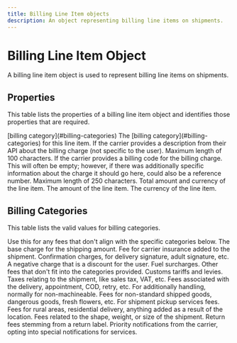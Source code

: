 ```yaml
---
title: Billing Line Item objects
description: An object representing billing line items on shipments.
---
```


Billing Line Item Object
===============================================
A billing line item object is used to represent billing line items on shipments.


Properties
--------------------------------

This table lists the properties of a billing line item object and identifies those properties that are required. 


<Reference>

  <Field name="billing_category" required={true}>
    <Type>
      [billing category](#billing-categories)
    </Type>
    <Description>
      The [billing category](#billing-categories) for this line item.
    </Description>
  </Field>

  <Field name="carrier_description" type="string" required={false}>
    <Description>
      If the carrier provides a description from their API about the billing charge (not specific to the user). Maximum length of 100 characters.
    </Description>
  </Field>

  <Field name="carrier_billing_code" type="string" required={false}>
    <Description>
      If the carrier provides a billing code for the billing charge.
    </Description>
  </Field>

  <Field name="memo" type="string" required={false}>
    <Description>
      This will often be empty; however, if there was additionally specific information about the charge it should go here, could also be a reference number. Maximum length of 250 characters.
    </Description>
  </Field>

  <Field name="amount" type="object" required={true}>
    <Description>
      Total amount and currency of the line item.
    </Description>
  </Field>

  <Field name="amount.amount" type="string" required={true}>
    <Description>
      The amount of the line item.
    </Description>
  </Field>

  <Field name="amount.currency" type="string" required={true}>
    <Description>
      The currency of the line item.
    </Description>
  </Field>

</Reference>

Billing Categories
-------------------------
This table lists the valid values for billing categories.

<Reference>

  <Field name="uncategorized" >
    <Description>
      Use this for any fees that don't align with the specific categories below.
    </Description>
  </Field>

  <Field name="shipping" >
    <Description>
      The base charge for the shipping amount.
    </Description>
  </Field>

  <Field name="insurance" >
    <Description>
      Fee for carrier insurance added to the shipment.
    </Description>
  </Field>

  <Field name="confirm" >
    <Description>
      Confirmation charges, for delivery signature, adult signature, etc.
    </Description>
  </Field>

  <Field name="discount" >
    <Description>
      A negative charge that is a discount for the user.
    </Description>
  </Field>

  <Field name="fuel_charge" >
    <Description>
      Fuel surcharges.
    </Description>
  </Field>

  <Field name="additional_fees" >
    <Description>
      Other fees that don't fit into the categories provided.
    </Description>
  </Field>

  <Field name="tariff" >
    <Description>
      Customs tariffs and levies.
    </Description>
  </Field>

  <Field name="tax" >
    <Description>
      Taxes relating to the shipment, like sales tax, VAT, etc.
    </Description>
  </Field>

  <Field name="delivery" >
    <Description>
      Fees associated with the delivery, appointment, COD, retry, etc.
    </Description>
  </Field>

  <Field name="handling" >
    <Description>
      For additionally handling, normally for non-machineable.
    </Description>
  </Field>

  <Field name="special_goods" >
    <Description>
      Fees for non-standard shipped goods, dangerous goods, fresh flowers, etc.
    </Description>
  </Field>

  <Field name="pickup" >
    <Description>
      For shipment pickup services fees.
    </Description>
  </Field>

  <Field name="location_fee" >
    <Description>
      Fees for rural areas, residential delivery, anything added as a result of the location.
    </Description>
  </Field>

  <Field name="oversize" >
    <Description>
      Fees related to the shape, weight, or size of the shipment.
    </Description>
  </Field>

  <Field name="returns" >
    <Description>
      Return fees stemming from a return label.
    </Description>
  </Field>

  <Field name="notifications" >
    <Description>
      Priority notifications from the carrier, opting into special notifications for services.
    </Description>
  </Field>

</Reference>